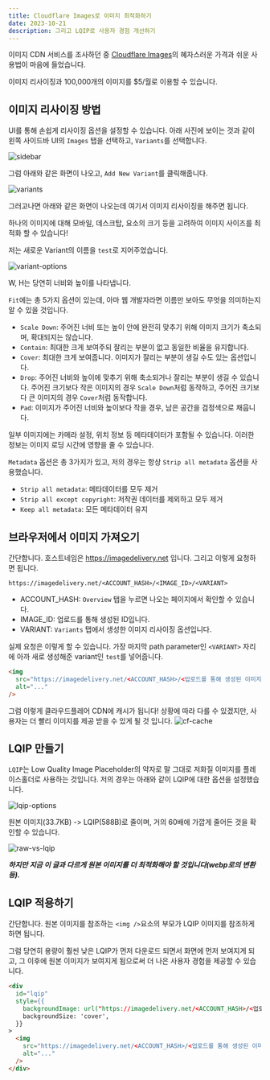 ```yaml
---
title: Cloudflare Images로 이미지 최적화하기
date: 2023-10-21
description: 그리고 LQIP로 사용자 경험 개선하기
---
```


이미지 CDN 서비스를 조사하던 중 [Cloudflare Images](https://www.cloudflare.com/ko-kr/lp/pg-images/?utm_source=google&utm_medium=cpc&utm_campaign=PAYGO_MLT_ALL_G_Search_BG_EXP__DEV&utm_content=images&utm_term=cloudflare+image&campaignid=71700000114890435&adgroupid=58700008553151056&creativeid=675088711563&&_bt=675088711563&_bk=cloudflare%20image&_bm=e&_bn=g&_bg=153968973556&_placement=&_target=&_loc=1009871&_dv=c&awsearchcpc=1&gad=1&gclid=CjwKCAjwysipBhBXEiwApJOcu5KK4_JVp8Wkk-jkJXZV5Hf66DNhaaI2bg87cwbYKG6sLA7UM2WENhoCIWIQAvD_BwE&gclsrc=aw.ds)의 혜자스러운 가격과 쉬운 사용법이 마음에 들었습니다.

이미지 리사이징과 100,000개의 이미지를 $5/월로 이용할 수 있습니다.

## 이미지 리사이징 방법

UI를 통해 손쉽게 리사이징 옵션을 설정할 수 있습니다.
아래 사진에 보이는 것과 같이 왼쪽 사이드바 UI의 `Images` 탭을 선택하고, `Variants`를 선택합니다.

![sidebar](./images/image-optimization/sidebar.png)

그럼 아래와 같은 화면이 나오고, `Add New Variant`를 클릭해줍니다.

![variants](./images/image-optimization/variants.png)

그러고나면 아래와 같은 화면이 나오는데 여기서 이미지 리사이징을 해주면 됩니다.

하나의 이미지에 대해 모바일, 데스크탑, 요소의 크기 등을 고려하여 이미지 사이즈를 최적화 할 수 있습니다!

저는 새로운 Variant의 이름을 `test`로 지어주었습니다.

![variant-options](./images/image-optimization/varaint-options.png)

W, H는 당연히 너비와 높이를 나타냅니다.

`Fit`에는 총 5가지 옵션이 있는데, 아마 웹 개발자라면 이름만 보아도 무엇을 의미하는지 알 수 있을 것입니다.

- `Scale Down`: 주어진 너비 또는 높이 안에 완전히 맞추기 위해 이미지 크기가 축소되며, 확대되지는 않습니다.
- `Contain`: 최대한 크게 보여주되 잘리는 부분이 없고 동일한 비율을 유지합니다.
- `Cover`: 최대한 크게 보여줍니다. 이미지가 잘리는 부분이 생길 수도 있는 옵션입니다.
- `Drop`: 주어진 너비와 높이에 맞추기 위해 축소되거나 잘리는 부분이 생길 수 있습니다. 주어진 크기보다 작은 이미지의 경우 `Scale Down`처럼 동작하고, 주어진 크기보다 큰 이미지의 경우 `Cover`처럼 동작합니다.
- `Pad`: 이미지가 주어진 너비와 높이보다 작을 경우, 남은 공간을 검정색으로 채웁니다.

일부 이미지에는 카메라 설정, 위치 정보 등 메타데이터가 포함될 수 있습니다. 이러한 정보는 이미지 로딩 시간에 영향을 줄 수 있습니다.

`Metadata` 옵션은 총 3가지가 있고, 저의 경우는 항상 `Strip all metadata` 옵션을 사용했습니다.

- `Strip all metadata`: 메타데이터를 모두 제거
- `Strip all except copyright`: 저작권 데이터를 제외하고 모두 제거
- `Keep all metadata`: 모든 메타데이터 유지

## 브라우저에서 이미지 가져오기

간단합니다. 호스트네임은 https://imagedelivery.net 입니다.
그리고 이렇게 요청하면 됩니다.

```text
https://imagedelivery.net/<ACCOUNT_HASH>/<IMAGE_ID>/<VARIANT>
```

- ACCOUNT_HASH: `Overview` 탭을 누르면 나오는 페이지에서 확인할 수 있습니다.
- IMAGE_ID: 업로드를 통해 생성된 ID입니다.
- VARIANT: `Variants` 탭에서 생성한 이미지 리사이징 옵션입니다.

실제 요청은 이렇게 할 수 있습니다. 가장 마지막 path parameter인 `<VARIANT>` 자리에 아까 새로 생성해준 variant인 `test`를 넣어줍니다.

```html
<img
  src="https://imagedelivery.net/<ACCOUNT_HASH>/<업로드를 통해 생성된 이미지 ID>/test"
  alt="..."
/>
```

그럼 이렇게 클라우드플레어 CDN에 캐시가 됩니다! 상황에 따라 다를 수 있겠지만, 사용자는 더 빨리 이미지를 제공 받을 수 있게 될 것 입니다.
![cf-cache](./images/image-optimization/cf-cache.png)

## LQIP 만들기

`LQIP`는 Low Quality Image Placeholder의 약자로 말 그대로 저화질 이미지를 플레이스홀더로 사용하는 것입니다.
저의 경우는 아래와 같이 LQIP에 대한 옵션을 설정했습니다.

![lqip-options](./images/image-optimization/lqip-options.png)

원본 이미지(33.7KB) -> LQIP(588B)로 줄이며, 거의 60배에 가깝게 줄어든 것을 확인할 수 있습니다.

![raw-vs-lqip](./images/image-optimization/raw-vs-lqip.png)

**_하지만 지금 이 글과 다르게 원본 이미지를 더 최적화해야 할 것입니다(webp로의 변환 등)._**

## LQIP 적용하기

간단합니다. 원본 이미지를 참조하는 `<img />`요소의 부모가 LQIP 이미지를 참조하게 하면 됩니다.

그럼 당연히 용량이 훨씬 낮은 LQIP가 먼저 다운로드 되면서 화면에 먼저 보여지게 되고, 그 이후에 원본 이미지가 보여지게 됨으로써 더 나은 사용자 경험을 제공할 수 있습니다.

```html
<div
  id="lqip"
  style={{
    backgroundImage: url("https://imagedelivery.net/<ACCOUNT_HASH>/<업로드를 통해 생성된 이미지 ID>/lqip"),
    backgroundSize: 'cover',
  }}
>
  <img
    src="https://imagedelivery.net/<ACCOUNT_HASH>/<업로드를 통해 생성된 이미지 ID>/test"
    alt="..."
  />
</div>
```
